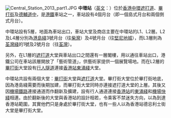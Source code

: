 [[File:Central_Station_2013_part1.JPG|thumb]]
'''中環站'''（[[英文|英文]]：{{lang|en|'''Central Station'''}}）位於[[香港|香港]][[中環|中環]][[遮打道|遮打道]]、[[畢打街|畢打街]]及[[德輔道|德輔道中]]，是[[港鐵|港鐵]]車站之一，車站設有4個月台（即一個島式月台和兩個側式月台）。

中環站設有5層，地面為車站出口，車站大堂及商店主要在中環站的L1、L2層。L2及L4層分別為[[港島綫|港島綫]]3號月台（往[[柴灣站|柴灣]]）及4號月台（往[[堅尼地城站|堅尼地城]]），而L3層則為[[荃灣綫|荃灣綫]]的1號及2號月台（往[[荃灣站|荃灣]]）。

另外，在L1層的[[遮打道|遮打道]]大堂與車站出口之間還有一層閣樓，用以通往車站出口，港鐵公司在車站該層開放了「藝術管道」，供藝術家提供一個展覽場地。而在L2層的[[畢打街|畢打街]]大堂設有[[行人隧道|行人隧道]]連接[[香港站|香港站]][[東涌綫|東涌綫]]大堂。

中環站共設有兩個大堂：[[畢打街|畢打街]]大堂與[[遮打道|遮打道]]大堂。畢打街大堂位於畢打街地底，因為港島綫需要而後期加建，而畢打街大堂同時亦連接遮打道大堂的上層。其後又因[[機場鐵路|機場鐵路]]連接通道而作翻新及擴建，設有行人通道連接[[香港站|香港站]]的[[東涌綫|東涌綫]]和[[機場快綫_(港鐵)|機場快綫]]相連。由於翻新後的大堂與香港站的設計相若，令乘客不禁迷失方向，以為到達香港站範圍，其實他們只是身處於畢打街大堂，也有一些人以為香港站德忌利士街大堂是畢打街大堂。